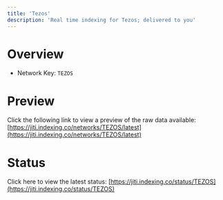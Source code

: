 ```yaml
---
title: 'Tezos'
description: 'Real time indexing for Tezos; delivered to you'
---
```


# Overview
- Network Key: `TEZOS`

# Preview
Click the following link to view a preview of the raw data available: [https://jiti.indexing.co/networks/TEZOS/latest](https://jiti.indexing.co/networks/TEZOS/latest)

# Status
Click here to view the latest status: [https://jiti.indexing.co/status/TEZOS](https://jiti.indexing.co/status/TEZOS)
